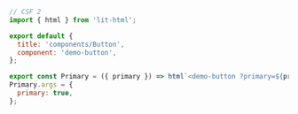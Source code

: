```js
// CSF 2
import { html } from 'lit-html';

export default {
  title: 'components/Button',
  component: 'demo-button',
};

export const Primary = ({ primary }) => html`<demo-button ?primary=${primary}></demo-button>`;
Primary.args = {
  primary: true,
};
```
